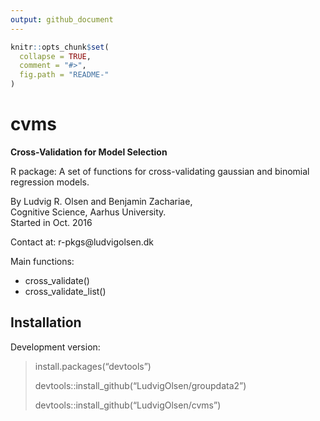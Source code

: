 ```yaml
---
output: github_document
---
```


<!-- README.md is generated from README.Rmd. Please edit that file -->

```r
knitr::opts_chunk$set(
  collapse = TRUE,
  comment = "#>",
  fig.path = "README-"
)
```

# cvms
**Cross-Validation for Model Selection**  

R package: A set of functions for cross-validating gaussian and binomial regression models.  

By Ludvig R. Olsen and Benjamin Zachariae,  
Cognitive Science, Aarhus University.  
Started in Oct. 2016 

Contact at:
r-pkgs@ludvigolsen.dk

Main functions:  

* cross_validate()
* cross_validate_list()  

## Installation  

Development version:  

> install.packages("devtools")  
>
> devtools::install_github("LudvigOlsen/groupdata2")  
>
> devtools::install_github("LudvigOlsen/cvms")  
